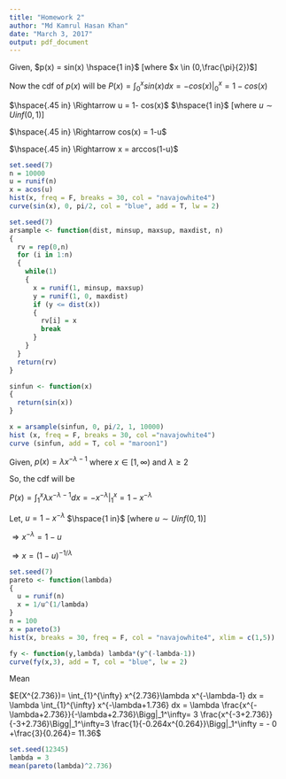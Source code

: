---
title: "Homework 2"
author: "Md Kamrul Hasan Khan"
date: "March 3, 2017"
output: pdf_document
---
\begin{center}
\textbf{\textit{\underline{Answer to the Question Number 1}}}
\end{center}
Given, $p(x) = sin(x) \hspace{1 in}$ [where $x \in (0,\frac{\pi}{2})$]

Now the cdf of $p(x)$ will be $P(x) = \int_{0}^{x} sin(x)dx= -cos(x)\Big|_0^x =1-cos(x)$

$\hspace{.45 in} \Rightarrow u = 1- cos(x)$ $\hspace{1 in}$ [where $u \sim Uinf(0,1)$]

$\hspace{.45 in} \Rightarrow cos(x) = 1-u$ 

$\hspace{.45 in} \Rightarrow x = arccos(1-u)$ 

```{r}
set.seed(7)
n = 10000
u = runif(n)
x = acos(u)
hist(x, freq = F, breaks = 30, col = "navajowhite4")
curve(sin(x), 0, pi/2, col = "blue", add = T, lw = 2)
```
```{r}
set.seed(7)
arsample <- function(dist, minsup, maxsup, maxdist, n)
{
  rv = rep(0,n)
  for (i in 1:n)
  {
    while(1)
    {
      x = runif(1, minsup, maxsup)
      y = runif(1, 0, maxdist)
      if (y <= dist(x))
      {
        rv[i] = x
        break
      }
    }
  }
  return(rv)
}

sinfun <- function(x)
{
  return(sin(x))
}

x = arsample(sinfun, 0, pi/2, 1, 10000)
hist (x, freq = F, breaks = 30, col ="navajowhite4")
curve (sinfun, add = T, col = "maroon1")
```
\begin{center}
\textbf{\textit{\underline{Answer to the Question Number 2}}}
\end{center}
Given, $p(x) = \lambda x^{-\lambda-1}$ where $x \in [1,\infty)$ and $\lambda \geq 2$

So, the cdf will be

$P(x) = \int_{1}^{x}\lambda x^{-\lambda-1} dx = -x^{-\lambda}\Big|_1^x= 1-x^{-\lambda}$

Let, $u = 1-x^{-\lambda}$ $\hspace{1 in}$ [where $u \sim Uinf(0,1)$]

$\Rightarrow x^{-\lambda} = 1-u$

$\Rightarrow x = (1-u)^{-1/\lambda}$

```{r}
set.seed(7)
pareto <- function(lambda)
{
  u = runif(n)
  x = 1/u^(1/lambda)
}
n = 100
x = pareto(3)
hist(x, breaks = 30, freq = F, col = "navajowhite4", xlim = c(1,5))

fy <- function(y,lambda) lambda*(y^(-lambda-1))
curve(fy(x,3), add = T, col = "blue", lw = 2)

```
Mean

$E(X^{2.736})= \int_{1}^{\infty} x^{2.736}\lambda x^{-\lambda-1} dx = \lambda \int_{1}^{\infty} x^{-\lambda+1.736} dx = \lambda \frac{x^{-\lambda+2.736}}{-\lambda+2.736}\Bigg|_1^\infty= 3 \frac{x^{-3+2.736}}{-3+2.736}\Bigg|_1^\infty=3 \frac{1}{-0.264x^{0.264}}\Bigg|_1^\infty = - 0 +\frac{3}{0.264}= 11.36$

```{r}
set.seed(12345)
lambda = 3
mean(pareto(lambda)^2.736)
```





